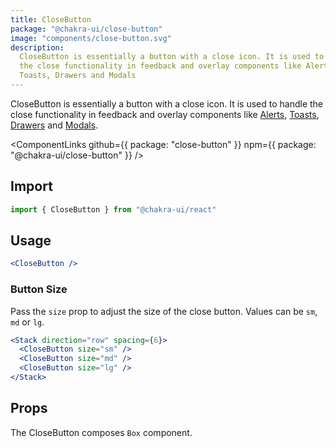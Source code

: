 ```yaml
---
title: CloseButton
package: "@chakra-ui/close-button"
image: "components/close-button.svg"
description:
  CloseButton is essentially a button with a close icon. It is used to handle
  the close functionality in feedback and overlay components like Alerts,
  Toasts, Drawers and Modals
---
```


CloseButton is essentially a button with a close icon. It is used to handle the
close functionality in feedback and overlay components like
[Alerts](/docs/feedback/alert), [Toasts](/docs/feedback/toast),
[Drawers](/docs/overlay/drawer) and [Modals](/docs/overlay/modal).

<ComponentLinks
  github={{ package: "close-button" }}
  npm={{ package: "@chakra-ui/close-button" }}
/>

<carbon-ad></carbon-ad>

## Import

```js
import { CloseButton } from "@chakra-ui/react"
```

## Usage

```jsx
<CloseButton />
```

### Button Size

Pass the `size` prop to adjust the size of the close button. Values can be `sm`,
`md` or `lg`.

```jsx
<Stack direction="row" spacing={6}>
  <CloseButton size="sm" />
  <CloseButton size="md" />
  <CloseButton size="lg" />
</Stack>
```

## Props

The CloseButton composes `Box` component.

<PropsTable of="CloseButton" />
